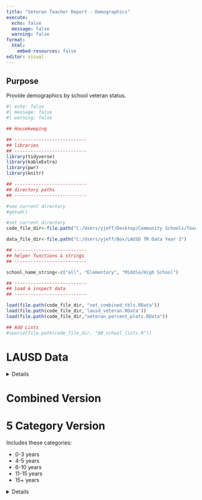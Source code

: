 ```yaml
---
title: "Veteran Teacher Report - Demographics"
execute:
  echo: false
  message: false
  warning: false
format: 
  html:
    embed-resources: false
editor: visual
---
```


## Purpose

Provide demographics by school veteran status.

```r
#| echo: false
#| message: false
#| warning: false

## Housekeeping

## ---------------------------
## libraries
## ---------------------------
library(tidyverse)
library(kableExtra)
library(pwr)
library(knitr)

## ---------------------------
## directory paths
## ---------------------------

#see current directory
#getwd()

#set current directory
code_file_dir<-file.path("C:/Users/yjeff/Desktop/Community Schools/Teacher Retention Data","Analyses", "cs_teach_rent2","y3_data")

data_file_dir<-file.path("C:/Users/yjeff/Box/LAUSD TR Data Year 3")

## ---------------------------
## helper functions & strings
## ---------------------------

school_name_string<-c("all", "Elementary", "Middle/High School")

## ---------------------------
## load & inspect data
## ---------------------------

load(file.path(code_file_dir, "vet_combined_tbls.RData"))
load(file.path(code_file_dir,'lausd_veteran.RData'))
load(file.path(code_file_dir,"veteran_percent_plots.RData"))

## Add Lists
#source(file.path(code_file_dir, "00_school_lists.R"))


```

# LAUSD Data

<details>

::: panel-tabset
#### Count
```r
veteran_status_wide_list[["count"]] %>% kable()
```

#### Percent
```r
veteran_status_wide_list[["percent"]] %>% kable()
```
:::

</details>


# Combined Version

# 5 Category Version

Includes these categories: 

 - 0-3 years
 - 4-5 years
 - 6-10 years 
 - 11-15 years 
 - 15+ years

<details>
## All Teachers

<details>
```r
school_type_string<-names(vet_combined_tbls[["version1"]][["overall"]][["cs"]])

gxs<-lapply(1:length(school_type_string), function(x){
  
  school_type <- school_type_string[[x]]
  school_name <- school_name_string[[x]]
  
  count_tbl<-vet_combined_tbls[["version1"]][["overall"]][["cs"]][[school_type]][["teachers"]][["all"]][["count"]]
  
  percent_tbl<-vet_combined_tbls[["version1"]][["overall"]][["cs"]][[school_type]][["teachers"]][["all"]][["percent"]]

  graphs<-plots[["version1"]][[school_type]][["teachers"]][["all"]]
  
  knit_child(
    '_11.1_veteran_demographics - child.Rmd', envir = environment(), quiet = TRUE
    
  )
})

cat(unlist(gxs), sep = '\n')

```




## Teachers of color
<details>
```r
school_type_string<-names(vet_combined_tbls[["version1"]][["overall"]][["cs"]])

gxs<-lapply(1:length(school_type_string), function(x){
  
  school_type <- school_type_string[[x]]
  school_name <- school_name_string[[x]]
  
  count_tbl<-vet_combined_tbls[["version1"]][["overall"]][["cs"]][[school_type]][["teachers"]][["color"]][["count"]]
  
  percent_tbl<-vet_combined_tbls[["version1"]][["overall"]][["cs"]][[school_type]][["teachers"]][["color"]][["percent"]]

  graphs<-plots[["version1"]][[school_type]][["teachers"]][["color"]]
  
  knit_child(
    '_11.1_veteran_demographics - child.Rmd', envir = environment(), quiet = TRUE
    
  )
})

cat(unlist(gxs), sep = '\n')

```
</details>


</details>



# 2 Category Version

Includes these categories: 

 - 0-5 years
 - 5+ years

<details>

## All Teachers
<details>
```r
school_type_string<-names(vet_combined_tbls[["version1"]][["overall"]][["cs"]])

gxs<-lapply(1:length(school_type_string), function(x){
  
  school_type <- school_type_string[[x]]
  school_name <- school_name_string[[x]]
  
  count_tbl<-vet_combined_tbls[["version2"]][["overall"]][["cs"]][[school_type]][["teachers"]][["all"]][["count"]]
  
  percent_tbl<-vet_combined_tbls[["version2"]][["overall"]][["cs"]][[school_type]][["teachers"]][["all"]][["percent"]]

  graphs<-plots[["version2"]][[school_type]][["teachers"]][["all"]]
  
  knit_child(
    '_11.2_veteran_demographics - child.Rmd', envir = environment(), quiet = TRUE
    
  )
})

cat(unlist(gxs), sep = '\n')

```


## Teachers of Color
<details>
```r
school_type_string<-names(vet_combined_tbls[["version1"]][["overall"]][["cs"]])

gxs<-lapply(1:length(school_type_string), function(x){
  
  school_type <- school_type_string[[x]]
  school_name <- school_name_string[[x]]
  
  count_tbl<-vet_combined_tbls[["version2"]][["overall"]][["cs"]][[school_type]][["teachers"]][["color"]][["count"]]
  
  percent_tbl<-vet_combined_tbls[["version2"]][["overall"]][["cs"]][[school_type]][["teachers"]][["color"]][["percent"]]

  graphs<-plots[["version2"]][[school_type]][["teachers"]][["color"]]
  
  knit_child(
    '_11.2_veteran_demographics - child.Rmd', envir = environment(), quiet = TRUE
    
  )
})

cat(unlist(gxs), sep = '\n')

```
</details>

</details>

# 3 Category Version
 
 Includes these categories: 

 - 0-3 years
 - 4-10 years
 - 10+ years
 
 
<details> 
 
## All Teachers
<details>
```r
school_type_string<-names(vet_combined_tbls[["version3"]][["overall"]][["cs"]])

gxs<-lapply(1:length(school_type_string), function(x){
  
  school_type <- school_type_string[[x]]
  school_name <- school_name_string[[x]]
  
  count_tbl<-vet_combined_tbls[["version3"]][["overall"]][["cs"]][[school_type]][["teachers"]][["all"]][["count"]]
  
  percent_tbl<-vet_combined_tbls[["version3"]][["overall"]][["cs"]][[school_type]][["teachers"]][["all"]][["percent"]]

  graphs<-plots[["version3"]][[school_type]][["teachers"]][["all"]]
  
  knit_child(
    '_11.3_veteran_demographics - child.Rmd', envir = environment(), quiet = TRUE
    
  )
})

cat(unlist(gxs), sep = '\n')

``` 
 

## Teachers of Color
<details>
```r
school_type_string<-names(vet_combined_tbls[["version1"]][["overall"]][["cs"]])

gxs<-lapply(1:length(school_type_string), function(x){
  
  school_type <- school_type_string[[x]]
  school_name <- school_name_string[[x]]
  
  count_tbl<-vet_combined_tbls[["version3"]][["overall"]][["cs"]][[school_type]][["teachers"]][["color"]][["count"]]
  
  percent_tbl<-vet_combined_tbls[["version3"]][["overall"]][["cs"]][[school_type]][["teachers"]][["color"]][["percent"]]

  graphs<-plots[["version3"]][[school_type]][["teachers"]][["color"]]
  
  knit_child(
    '_11.3_veteran_demographics - child.Rmd', envir = environment(), quiet = TRUE
    
  )
})

cat(unlist(gxs), sep = '\n')

``` 
</details>

</details>